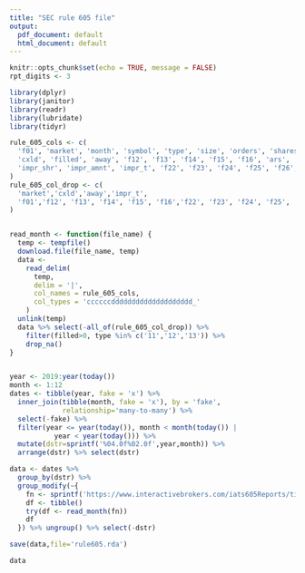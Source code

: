 ```yaml
---
title: "SEC rule 605 file"
output:
  pdf_document: default
  html_document: default
---
```


```r
knitr::opts_chunk$set(echo = TRUE, message = FALSE)
rpt_digits <- 3
```

```r
library(dplyr)
library(janitor)
library(readr)
library(lubridate)
library(tidyr)

rule_605_cols <- c(
  'f01', 'market', 'month', 'symbol', 'type', 'size', 'orders', 'shares',
  'cxld', 'filled', 'away', 'f12', 'f13', 'f14', 'f15', 'f16', 'ars', 'aes',
  'impr_shr', 'impr_amnt', 'impr_t', 'f22', 'f23', 'f24', 'f25', 'f26','ars'
)
rule_605_col_drop <- c(
  'market','cxld','away','impr_t',
  'f01','f12', 'f13', 'f14', 'f15', 'f16','f22', 'f23', 'f24', 'f25', 'f26'
)


read_month <- function(file_name) {
  temp <- tempfile()
  download.file(file_name, temp)
  data <-
    read_delim(
      temp,
      delim = '|',
      col_names = rule_605_cols,
      col_types = 'ccccccdddddddddddddddddddd_'
    ) 
  unlink(temp)
  data %>% select(-all_of(rule_605_col_drop)) %>%
    filter(filled>0, type %in% c('11','12','13')) %>%
    drop_na()
}


year <- 2019:year(today())
month <- 1:12
dates <- tibble(year, fake = 'x') %>% 
  inner_join(tibble(month, fake = 'x'), by = 'fake', 
             relationship='many-to-many') %>% 
  select(-fake) %>%
  filter(year <= year(today()), month < month(today()) | 
           year < year(today())) %>% 
  mutate(dstr=sprintf('%04.0f%02.0f',year,month)) %>% 
  arrange(dstr) %>% select(dstr)

data <- dates %>% 
  group_by(dstr) %>%
  group_modify(~{
    fn <- sprintf('https://www.interactivebrokers.com/iats605Reports/tiats%s.zip',.y$dstr)
    df <- tibble()
    try(df <- read_month(fn))
    df
  }) %>% ungroup() %>% select(-dstr)

save(data,file='rule605.rda')

data

```
